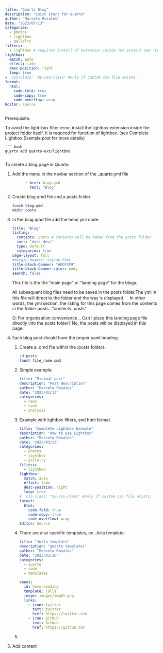 ```yaml
---
title: "Quarto Blog"
description: "Quick start for quarto"
author: "Marcelo Rosales"
date: "2023/07/13"
categories:
  - photos
  - lightbox
  - gallelry
filters:
  - lightbox # requires install of extension inside the project See "Complete Lightbox Example" post $quarto add quarto-ext/lightbox
lightbox:
  match: auto
  effect: fade
  desc-position: right
  loop: true
#  css-class: "my-css-class" #only if custom css file exists. 
format: 
  html: 
    code-fold: true
    code-copy: true
    code-overflow: wrap
Editor: Source 
---
```


Prerequisite:

To avoid the light-box filter error, install the lightbox extension inside the project folder itself. It is required for function of lightbox. (see Complete Lightbox Example post for more details)

````         
``` bash
quarto add quarto-ext/lightbox
```
````

To create a blog page in Quarto:

1.  Add the menu in the navbar section of the \_quarto.yml file

    ``` yaml
          - href: blog.qmd
            text: "Blog"
    ```

2.  Create blog.qmd file and a posts folder.

    ``` bash
    touch blog.qmd  
    mkdir posts 
    ```

3.  In the blog.qmd file add the head yml code:

    ``` yaml
    title: "Blog"
    listing:
      contents: posts # Contents will be taken from the posts folder
      sort: "date desc"
      type: default
      categories: true
    page-layout: full
    #margin-header: signup.html
    title-block-banner: "#EDF3F9"
    title-block-banner-color: body
    search: false
    ```

    This file is the the "main page" or "landing page" for the blogs.

    All subsequent blog files need to be saved in the posts folder.The yml in this file will direct to the folder and the way is displayed.　 In other words, the yml section, the listing for this page comes from the contents in the folder posts..."contents: posts"

    Q: For organization convenience... Can I place this landing page file directly into the posts folder? No, the posts will be displayed in this page.

4.  Each blog post should have the proper yaml heading:

    1.  Create a .qmd file within the /posts folders.

        ``` bash
        cd posts
        touch file_name.qmd
        ```

    2.  Simple example:

        ``` yaml
        title: "Minimal post"
        description: "Post description"
        author: "Marcelo Rosales"
        date: "2023/03/13"
        categories:
          - news
          - code
          - analysis
        ```

    3.  Example with lightbox filters, and html format

        ``` yaml
        title: "Complete Lightbox Example"
        description: "How to use Lightbox"
        author: "Marcelo Rosales"
        date: "2023/03/13"
        categories:
          - photos
          - lightbox
          - gallelry
        filters:
          - lightbox
        lightbox:
          match: auto
          effect: fade
          desc-position: right
          loop: true
        #  css-class: "my-css-class" #only if custom css file exists. 
        format: 
          html: 
            code-fold: true
            code-copy: true
            code-overflow: wrap
        Editor: Source 
        ```

    4.  There are also specific templates, ex. Jolla template:

        ``` yaml
        title: "Jolla template"
        description: "quarto templates"
        author: "Marcelo Rosales"
        date: "2023/03/16"
        categories:
          - quarto
          - code
          - templates

        about:
          id: hero-heading
          template: jolla
          image: images/img01.png
          links:
            - icon: twitter
              text: twitter
              href: https://twitter.com
            - icon: github
              text: Github
              href: https://github.com
        ```

    5.  

5.  Add content
